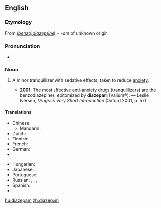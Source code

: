 ==English==

===Etymology===
From ''[[benzodiazepine|(benzo)diazep(ine)]]'' + ''-am'' of unknown origin.

===Pronunciation===
* {{IPA|/daɪˈæzəpæm/}}

===Noun===
{{wikipedia}}
{{en-noun}}

# {{pharmaceutical drug}} A minor tranquillizer with sedative effects, taken to reduce [[anxiety]].
#* '''2001''': The most effective anti-anxiety drugs (tranquillizers) are the benzodiazepines, epitomized by '''diazepam''' (Valium®). — Leslie Iversen, ''Drugs: A Very Short Introduction'' (Oxford 2001, p. 57)

====Translations====
{{trans-top|minor tranquillizer}}
* Chinese:
** Mandarin: {{t-|cmn|地西泮|tr=dìxīpàn|sc=Hani}}
* Dutch: {{t-|nl|diazepam}}
* Finnish: {{t+|fi|diatsepaami}}
* French: {{t|fr|diazépam|m}}
* German: {{t|de|Diazepam|n}}
* {{trreq|Greek}}
{{trans-mid}}
* Hungarian: {{t+|hu|diazepám}}
* Japanese: {{t|ja|ジアゼパム|tr=jiazepamu}}
* Portuguese: {{t-|pt|diazepam|m}}
* Russian: {{t|ru|диазепам|m|tr=diaz'epám}}, {{t|ru|сибазон|m|tr=sibazón}}, {{t|ru|реланиум|m|tr=r'elánium}}, {{t|ru|седуксен|m|tr=s'eduks'én}}
* Spanish: {{t-|es|diazepam|m}}
* {{trreq|Thai}}
{{trans-bottom}}

[[hu:diazepam]]
[[zh:diazepam]]
